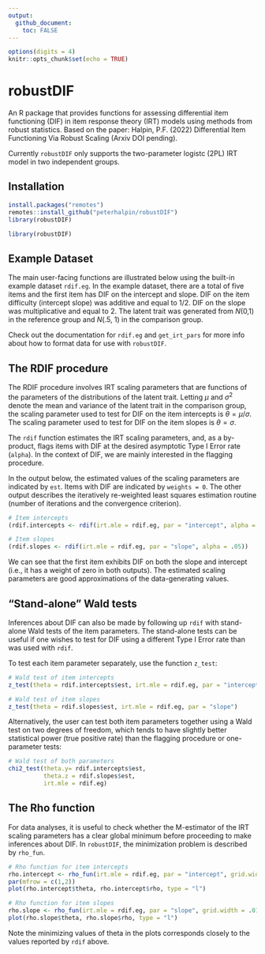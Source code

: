 ```yaml
---
output:
  github_document:
    toc: FALSE
---
```


```r
options(digits = 4)
knitr::opts_chunk$set(echo = TRUE)
```

# robustDIF
An R package that provides functions for assessing differential item functioning (DIF) in item response theory (IRT) models using methods from robust statistics. Based on the paper: Halpin, P.F. (2022) Differential Item Functioning Via Robust Scaling (Arxiv DOI pending). 

Currently `robustDIF` only supports the two-parameter logistc (2PL) IRT model in two independent groups. 

## Installation

```r
install.packages("remotes")
remotes::install_github("peterhalpin/robustDIF")
library(robustDIF)
```

```r
library(robustDIF)
```

## Example Dataset 

The main user-facing functions are illustrated below using the built-in example dataset `rdif.eg`. In the example dataset, there are a total of five items and the first item has DIF on the intercept and slope. DIF on the item difficulty (intercept  slope) was additive and equal to 1/2. DIF on the slope was multiplicative and equal to 2. The latent trait was generated from *N*(0,1) in the reference group and *N*(.5, 1) in the comparison group. 

Check out the documentation for `rdif.eg` and `get_irt_pars` for more info about how to format data for use with `robustDIF`.

## The RDIF procedure

The RDIF procedure involves IRT scaling parameters that are functions of the parameters of the distributions of the latent trait. Letting $\mu$ and $\sigma^2$ denote the mean and variance of the latent trait in the comparison group, the scaling parameter used to test for DIF on the item intercepts is $\theta = \mu/\sigma$. The scaling parameter used to test for DIF on the item slopes is $\theta = \sigma$. 

The `rdif` function estimates the IRT scaling parameters, and, as a by-product, flags items with DIF at the desired asymptotic Type I Error rate (`alpha`). In the context of DIF, we are mainly interested in the flagging procedure. 

In the output below, the estimated values of the scaling parameters are indicated by `est`. Items with DIF are indicated by `weights = 0`. The other output describes the iteratively re-weighted least squares estimation routine (number of iterations and the convergence criterion).  

```r
# Item intercepts
(rdif.intercepts <- rdif(irt.mle = rdif.eg, par = "intercept", alpha = .05))

# Item slopes
(rdif.slopes <- rdif(irt.mle = rdif.eg, par = "slope", alpha = .05))
```

We can see that the first item exhibits DIF on both the slope and intercept (i.e., it has a weight of zero in both outputs). The estimated scaling parameters are good approximations of the data-generating values.  

## "Stand-alone" Wald tests

Inferences about DIF can also be made by following up `rdif` with stand-alone Wald tests of the item parameters. The stand-alone tests can be useful if one wishes to test for DIF using a different Type I Error rate than was used with `rdif`. 

To test each item parameter separately, use the function `z_test`:

```r
# Wald test of item intercepts 
z_test(theta = rdif.intercepts$est, irt.mle = rdif.eg, par = "intercept")

# Wald test of item slopes
z_test(theta = rdif.slopes$est, irt.mle = rdif.eg, par = "slope")
```

Alternatively, the user can test both item parameters together using a Wald test on two degrees of freedom, which tends to have slightly better statistical power (true positive rate) than the flagging procedure or one-parameter tests:

```r
# Wald test of both parameters
chi2_test(theta.y= rdif.intercepts$est, 
          theta.z = rdif.slopes$est,
          irt.mle = rdif.eg)

```

## The Rho function

For data analyses, it is useful to check whether the M-estimator of the IRT scaling parameters has a clear global minimum before proceeding to make inferences about DIF. In `robustDIF`, the minimization problem is described by `rho_fun`. 

```r
# Rho function for item intercepts
rho.intercept <- rho_fun(irt.mle = rdif.eg, par = "intercept", grid.width = .01)
par(mfrow = c(1,2))
plot(rho.intercept$theta, rho.intercept$rho, type = "l")

# Rho function for item slopes
rho.slope <- rho_fun(irt.mle = rdif.eg, par = "slope", grid.width = .01)
plot(rho.slope$theta, rho.slope$rho, type = "l")
```

Note the minimizing values of theta in the plots corresponds closely to the values reported by `rdif` above. 

